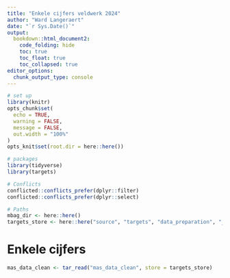 ```yaml
---
title: "Enkele cijfers veldwerk 2024"
author: "Ward Langeraert"
date: "`r Sys.Date()`"
output:
  bookdown::html_document2:
    code_folding: hide
    toc: true
    toc_float: true
    toc_collapsed: true
editor_options: 
  chunk_output_type: console
---
```


```r
# set up
library(knitr)
opts_chunk$set(
  echo = TRUE,
  warning = FALSE,
  message = FALSE,
  out.width = "100%"
)
opts_knit$set(root.dir = here::here())
```

```r
# packages
library(tidyverse)
library(targets)

# Conflicts
conflicted::conflicts_prefer(dplyr::filter)
conflicted::conflicts_prefer(dplyr::select)

# Paths
mbag_dir <- here::here()
targets_store <- here::here("source", "targets", "data_preparation", "_targets")
```

# Enkele cijfers

```r
mas_data_clean <- tar_read("mas_data_clean", store = targets_store)
```

